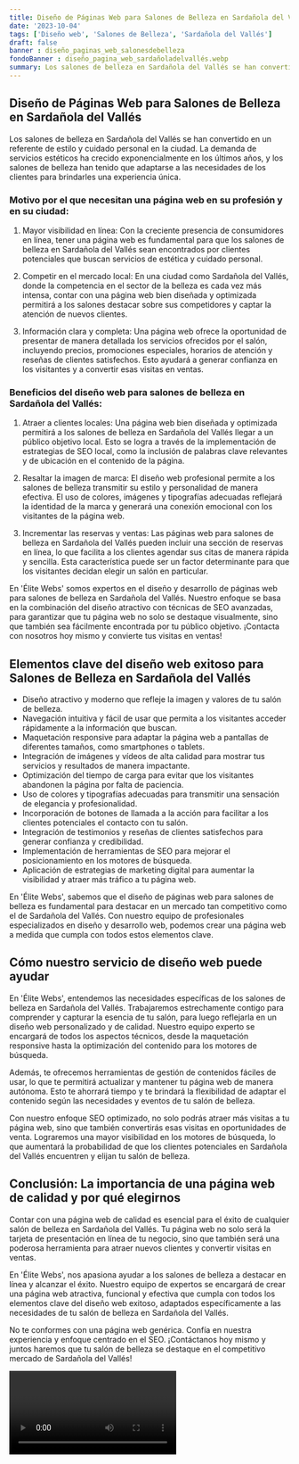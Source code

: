 ```yaml
---
title: Diseño de Páginas Web para Salones de Belleza en Sardañola del Vallés
date: '2023-10-04'
tags: ['Diseño web', 'Salones de Belleza', 'Sardañola del Vallés']
draft: false
banner : diseño_paginas_web_salonesdebelleza
fondoBanner : diseño_pagina_web_sardañoladelvallés.webp
summary: Los salones de belleza en Sardañola del Vallés se han convertido en un referente de estilo y cuidado personal en la ciudad. La demanda de servicios estéticos ha crecido exponencialmente en los últimos años, y los salones de belleza han tenido que adaptarse a las necesidades de los clientes para brindarles una experiencia única.
---
```


## Diseño de Páginas Web para Salones de Belleza en Sardañola del Vallés

Los salones de belleza en Sardañola del Vallés se han convertido en un referente de estilo y cuidado personal en la ciudad. La demanda de servicios estéticos ha crecido exponencialmente en los últimos años, y los salones de belleza han tenido que adaptarse a las necesidades de los clientes para brindarles una experiencia única.

### Motivo por el que necesitan una página web en su profesión y en su ciudad:

1. Mayor visibilidad en línea: Con la creciente presencia de consumidores en línea, tener una página web es fundamental para que los salones de belleza en Sardañola del Vallés sean encontrados por clientes potenciales que buscan servicios de estética y cuidado personal.

2. Competir en el mercado local: En una ciudad como Sardañola del Vallés, donde la competencia en el sector de la belleza es cada vez más intensa, contar con una página web bien diseñada y optimizada permitirá a los salones destacar sobre sus competidores y captar la atención de nuevos clientes.

3. Información clara y completa: Una página web ofrece la oportunidad de presentar de manera detallada los servicios ofrecidos por el salón, incluyendo precios, promociones especiales, horarios de atención y reseñas de clientes satisfechos. Esto ayudará a generar confianza en los visitantes y a convertir esas visitas en ventas.

### Beneficios del diseño web para salones de belleza en Sardañola del Vallés:

1. Atraer a clientes locales: Una página web bien diseñada y optimizada permitirá a los salones de belleza en Sardañola del Vallés llegar a un público objetivo local. Esto se logra a través de la implementación de estrategias de SEO local, como la inclusión de palabras clave relevantes y de ubicación en el contenido de la página.

2. Resaltar la imagen de marca: El diseño web profesional permite a los salones de belleza transmitir su estilo y personalidad de manera efectiva. El uso de colores, imágenes y tipografías adecuadas reflejará la identidad de la marca y generará una conexión emocional con los visitantes de la página web.

3. Incrementar las reservas y ventas: Las páginas web para salones de belleza en Sardañola del Vallés pueden incluir una sección de reservas en línea, lo que facilita a los clientes agendar sus citas de manera rápida y sencilla. Esta característica puede ser un factor determinante para que los visitantes decidan elegir un salón en particular.

En 'Élite Webs' somos expertos en el diseño y desarrollo de páginas web para salones de belleza en Sardañola del Vallés. Nuestro enfoque se basa en la combinación del diseño atractivo con técnicas de SEO avanzadas, para garantizar que tu página web no solo se destaque visualmente, sino que también sea fácilmente encontrada por tu público objetivo. ¡Contacta con nosotros hoy mismo y convierte tus visitas en ventas!

<GifSeo />

<Cta />

## Elementos clave del diseño web exitoso para Salones de Belleza en Sardañola del Vallés

- Diseño atractivo y moderno que refleje la imagen y valores de tu salón de belleza.
- Navegación intuitiva y fácil de usar que permita a los visitantes acceder rápidamente a la información que buscan.
- Maquetación responsive para adaptar la página web a pantallas de diferentes tamaños, como smartphones o tablets.
- Integración de imágenes y vídeos de alta calidad para mostrar tus servicios y resultados de manera impactante.
- Optimización del tiempo de carga para evitar que los visitantes abandonen la página por falta de paciencia.
- Uso de colores y tipografías adecuadas para transmitir una sensación de elegancia y profesionalidad.
- Incorporación de botones de llamada a la acción para facilitar a los clientes potenciales el contacto con tu salón.
- Integración de testimonios y reseñas de clientes satisfechos para generar confianza y credibilidad.
- Implementación de herramientas de SEO para mejorar el posicionamiento en los motores de búsqueda.
- Aplicación de estrategias de marketing digital para aumentar la visibilidad y atraer más tráfico a tu página web.

En 'Élite Webs', sabemos que el diseño de páginas web para salones de belleza es fundamental para destacar en un mercado tan competitivo como el de Sardañola del Vallés. Con nuestro equipo de profesionales especializados en diseño y desarrollo web, podemos crear una página web a medida que cumpla con todos estos elementos clave.

## Cómo nuestro servicio de diseño web puede ayudar

En 'Élite Webs', entendemos las necesidades específicas de los salones de belleza en Sardañola del Vallés. Trabajaremos estrechamente contigo para comprender y capturar la esencia de tu salón, para luego reflejarla en un diseño web personalizado y de calidad. Nuestro equipo experto se encargará de todos los aspectos técnicos, desde la maquetación responsive hasta la optimización del contenido para los motores de búsqueda.

Además, te ofrecemos herramientas de gestión de contenidos fáciles de usar, lo que te permitirá actualizar y mantener tu página web de manera autónoma. Esto te ahorrará tiempo y te brindará la flexibilidad de adaptar el contenido según las necesidades y eventos de tu salón de belleza.

Con nuestro enfoque SEO optimizado, no solo podrás atraer más visitas a tu página web, sino que también convertirás esas visitas en oportunidades de venta. Lograremos una mayor visibilidad en los motores de búsqueda, lo que aumentará la probabilidad de que los clientes potenciales en Sardañola del Vallés encuentren y elijan tu salón de belleza.

## Conclusión: La importancia de una página web de calidad y por qué elegirnos

Contar con una página web de calidad es esencial para el éxito de cualquier salón de belleza en Sardañola del Vallés. Tu página web no solo será la tarjeta de presentación en línea de tu negocio, sino que también será una poderosa herramienta para atraer nuevos clientes y convertir visitas en ventas.

En 'Élite Webs', nos apasiona ayudar a los salones de belleza a destacar en línea y alcanzar el éxito. Nuestro equipo de expertos se encargará de crear una página web atractiva, funcional y efectiva que cumpla con todos los elementos clave del diseño web exitoso, adaptados específicamente a las necesidades de tu salón de belleza en Sardañola del Vallés.

No te conformes con una página web genérica. Confía en nuestra experiencia y enfoque centrado en el SEO. ¡Contáctanos hoy mismo y juntos haremos que tu salón de belleza se destaque en el competitivo mercado de Sardañola del Vallés!

<Video />

<CtaBot job='Salones de Belleza' city='Sardañola del Vallés'/>

<Gmaps query='Sardañola del Vallés+españa+maps' />